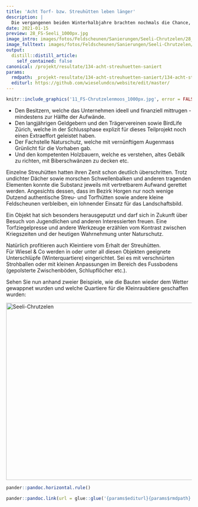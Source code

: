 ```yaml
---
title: 'Acht Torf- bzw. Streuhütten leben länger'
description: |
  Die vergangenen beiden Winterhalbjahre brachten nochmals die Chance, kulturlandschaftlich und ökologisch bedeutende Kleinbauten in Stand zu stellen. Welchen Beteiligten ist es zu verdanken, dass fünf weitere Feldscheunen saniert werden können? Sehen Sie zudem anhand zweier Beispiele, wie die Bauten wieder dem Wetter gewappnet wurden und welche Quartiere für die Kleinraubtiere geschaffen wurden: 
date: 2021-01-15
preview: 28_FS-Seeli_1000px.jpg
image_intro: images/fotos/Feldscheunen/Sanierungen/Seeli-Chrutzelen/28_FS-Seeli_1000px.jpg
image_fulltext: images/fotos/Feldscheunen/Sanierungen/Seeli-Chrutzelen/11_FS-Chrutzelenmoos_1000px.jpg
output:
  distill::distill_article:
    self_contained: false
canonical: /projekt/resultate/134-acht-streuhuetten-saniert
params:
  rmdpath: _projekt-resultate/134-acht-streuhuetten-saniert/134-acht-streuhuetten-saniert.Rmd
  editurl: https://github.com/wieselundco/website/edit/master/
---
```



```r
knitr::include_graphics('11_FS-Chrutzelenmoos_1000px.jpg', error = FALSE) #images/fotos/Feldscheunen/Sanierungen/Seeli-Chrutzelen/11_FS-Chrutzelenmoos_1000px.jpg
```

-   Den Besitzern, welche das Unternehmen ideell und finanziell
    mittrugen - mindestens zur Hälfte der Aufwände.
-   Den langjährigen Geldgebern und den Trägervereinen sowie BirdLife
    Zürich, welche in der Schlussphase explizit für dieses Teilprojekt
    noch einen Extraeffort geleistet haben. 
-   Der Fachstelle Naturschutz, welche mit vernünftigem Augenmass
    Grünlicht für die Vorhaben gab. 
-   Und den kompetenten Holzbauern, welche es verstehen, altes Gebälk zu
    richten, mit Biberschwänzen zu decken etc.

Einzelne Streuhütten hatten ihren Zenit schon deutlich überschritten.
Trotz undichter Dächer sowie morschen Schwellenbalken und anderen
tragenden Elementen konnte die Substanz jeweils mit vertretbarem Aufwand
gerettet werden. Angesichts dessen, dass im Bezirk Horgen nur noch
wenige Dutzend authentische Streu- und Torfhütten sowie andere kleine
Feldscheunen verbleiben, ein lohnender Einsatz für das Landschaftsbild. 

Ein Objekt hat sich besonders herausgeputzt und darf sich in Zukunft
über Besuch von Jugendlichen und anderen Interessierten freuen. Eine
Torfziegelpresse und andere Werkzeuge erzählen vom Kontrast zwischen
Kriegszeiten und der heutigen Wahrnehmung unter Naturschutz.  

Natürlich profitieren auch Kleintiere vom Erhalt der Streuhütten.  
Für Wiesel & Co werden in oder unter all diesen Objekten geeignete
Unterschlüpfe (Winterquartiere) eingerichtet. Sei es
mit verschnürten Strohballen oder mit kleinen Anpassungen im Bereich des
Fussbodens (gepolsterte Zwischenböden, Schlupflöcher etc.).

Sehen Sie nun anhand zweier Beispiele, wie die Bauten wieder dem Wetter
gewappnet wurden und welche Quartiere für die Kleinraubtiere geschaffen
wurden: 

<!-- {gallery}fotos/Feldscheunen/Sanierungen/Seeli-Chrutzelen{/gallery} -->

<a data-flickr-embed="true" href="https://www.flickr.com/photos/193617721@N08/albums/72157719598724693" title="Seeli-Chrutzelen"><img src="https://live.staticflickr.com/65535/51340443746_90b1625a5e.jpg" width="640" height="480" alt="Seeli-Chrutzelen"></a><script async src="//embedr.flickr.com/assets/client-code.js" charset="utf-8"></script>


```r
pander::pandoc.horizontal.rule()

pander::pandoc.link(url = glue::glue('{params$editurl}{params$rmdpath}'),text = 'Artikel bearbeiten')
```

<!--http://wieselundco.ch/projekt/resultate/134-acht-streuhuetten-saniert-->
